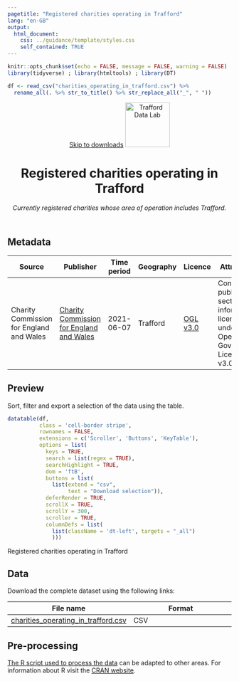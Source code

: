 ```yaml
---
pagetitle: "Registered charities operating in Trafford"
lang: "en-GB"
output:
  html_document:
    css: ../guidance/template/styles.css
    self_contained: TRUE
---
```


```r
knitr::opts_chunk$set(echo = FALSE, message = FALSE, warning = FALSE)
library(tidyverse) ; library(htmltools) ; library(DT) 

df <- read_csv("charities_operating_in_trafford.csv") %>% 
  rename_all(. %>% str_to_title() %>% str_replace_all("_", " "))
```
<header>
<span id="a11yNav"><a href="#downloads" class="themeBlockDark">Skip to downloads</a></span>
<a href="https://www.trafforddatalab.io/data.html"><img src="https://www.trafforddatalab.io/assets/logo/trafforddatalab_logo.svg" alt="Trafford Data Lab" aria-label="Return to Trafford Data Lab data page" width="100" class="traffordDataLabLogo"/></a>

<h1>Registered charities operating in Trafford</h1>
*Currently registered charities whose area of operation includes Trafford.*
</header>

<main>
<h2>Metadata</h2>

<table id="metadata" class="table table-condensed">
  <thead>
    <tr class="header">
      <th>Source</th>
      <th>Publisher</th>
      <th>Time period</th>
      <th>Geography</th>
      <th>Licence</th>
      <th>Attribution</th>
      <th>Last updated</th>
    </tr>
  </thead>
  <tr>
    <td>Charity Commission for England and Wales</td>
    <td><a href="https://register-of-charities.charitycommission.gov.uk/register/full-register-download" target="_blank">Charity Commission for England and Wales</a></td>
    <td><time datetime="2021-06-07">2021-06-07</time></td>
    <td>Trafford</td>
    <td><a href="http://www.nationalarchives.gov.uk/doc/open-government-licence/version/3/" target="_blank">OGL v3.0</a></td>
    <td>Contains public sector information licensed under the Open Government Licence v3.0</td>
    <td><time datetime="2021-06-07">2021-06-07</time></td>
  </tr>
</table>

<h2>Preview</h2>
Sort, filter and export a selection of the data using the table.

```r
datatable(df, 
          class = 'cell-border stripe',
          rownames = FALSE, 
          extensions = c('Scroller', 'Buttons', 'KeyTable'),
          options = list(
            keys = TRUE,
            search = list(regex = TRUE),
            searchHighlight = TRUE,
            dom = 'ftB',
            buttons = list(
              list(extend = "csv", 
                   text = "Download selection")),
            deferRender = TRUE,
            scrollX = TRUE,
            scrollY = 300,
            scroller = TRUE,
            columnDefs = list(
              list(className = 'dt-left', targets = "_all")
              )))
```
<div id="tableFooterTitle">Registered charities operating in Trafford</div>

<h2>Data</h2>
<span id ="downloads">Download the complete dataset using the following links:</span>

|File name |Format |
|---|---|
|[charities_operating_in_trafford.csv](charities_operating_in_trafford.csv) |CSV |

<h2>Pre-processing</h2>
[The R script used to process the data](pre-processing.R) can be adapted to other areas. For information about R visit the <a href="https://cran.r-project.org" target="_blank">CRAN website</a>.

</main>

<script>
  // Fixes to dynamic elements created by DataTables to improve accessibility
  var removeElFn = setInterval(removeElement, 1000);
  
  function removeElement() {
    try {
      var el = document.getElementsByClassName("dataTables_scrollBody")[0].childNodes[0];
      el.removeChild(el.childNodes[0]); // Remove unwanted hidden text element from table - causing accessibility alert as it has no label
      
      el.parentNode.setAttribute('tabindex', '0');  // add attribute allowing keyboard users to access scrollable area
      
      clearInterval(removeElFn);  // cancel any further calls to this function as we have completed all actions
    }
    catch(e) {
      // form element 'el' doesn't exist yet so setInterval will call the function again until it does
    }
  }
</script>